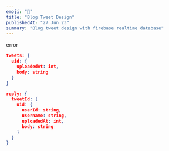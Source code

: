 ```yaml
---
emoji: "📝"
title: "Blog Tweet Design"
publishedAt: "27 Jun 23"
summary: "Blog tweet design with firebase realtime database"
---
```


error

```json
tweets: {
  uid: {
    uploadedAt: int,
    body: string
  }
}
```

```json
reply: {
  tweetId: {
    uid: {
      userId: string,
      username: string,
      uploadedAt: int,
      body: string
    }
  }
}
```
